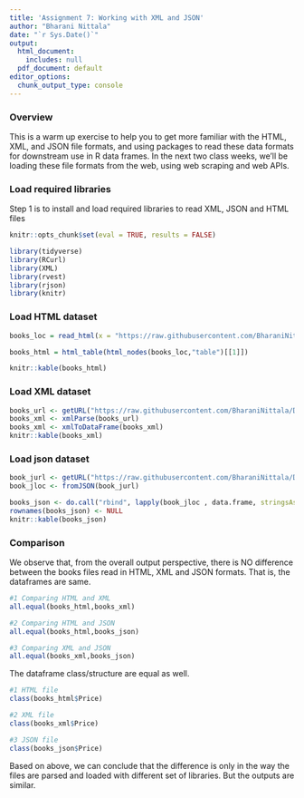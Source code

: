 ---
title: 'Assignment 7: Working with XML and JSON'
author: "Bharani Nittala"
date: "`r Sys.Date()`"
output:
  html_document:
    includes: null
  pdf_document: default
editor_options:
  chunk_output_type: console
---

### Overview

This is a warm up exercise to help you to get more familiar with the HTML, XML, and JSON file formats, and using packages to read these data formats for downstream use in R data frames.  In the next two class weeks, we’ll be loading these file formats from the web, using web scraping and web APIs.

### Load required libraries

Step 1 is to install and load required libraries to read XML, JSON and HTML files 

```{r libraries, message=FALSE}
knitr::opts_chunk$set(eval = TRUE, results = FALSE)

library(tidyverse)
library(RCurl)
library(XML)
library(rvest)
library(rjson)
library(knitr)

```

### Load HTML dataset

```{r html, message=FALSE,results="asis"}

books_loc = read_html(x = "https://raw.githubusercontent.com/BharaniNittala/DATA-607/master/books.html")

books_html = html_table(html_nodes(books_loc,"table")[[1]])

knitr::kable(books_html)
```

### Load XML dataset

```{r xml, message=FALSE,results="asis"}

books_url <- getURL("https://raw.githubusercontent.com/BharaniNittala/DATA-607/master/books.xml")
books_xml <- xmlParse(books_url)
books_xml <- xmlToDataFrame(books_xml)
knitr::kable(books_xml)
```

### Load json dataset

```{r json, message=FALSE,results="asis"}

book_jurl <- getURL("https://raw.githubusercontent.com/BharaniNittala/DATA-607/master/books.json")
book_jloc <- fromJSON(book_jurl)

books_json <- do.call("rbind", lapply(book_jloc , data.frame, stringsAsFactors=FALSE))
rownames(books_json) <- NULL
knitr::kable(books_json)
```


### Comparison

We observe that, from the overall output perspective, there is NO difference between the books files read in HTML, XML and JSON formats. That is, the dataframes are same. 

```{r compare, message=FALSE,results="asis"}

#1 Comparing HTML and XML
all.equal(books_html,books_xml)

#2 Comparing HTML and JSON
all.equal(books_html,books_json)

#3 Comparing XML and JSON
all.equal(books_xml,books_json)

```

The dataframe class/structure are equal as well. 

```{r compare2, message=FALSE,results="asis"}

#1 HTML file
class(books_html$Price)

#2 XML file
class(books_xml$Price)

#3 JSON file
class(books_json$Price)

```

Based on above, we can conclude that the difference is only in the way the files are parsed and loaded with different set of libraries. But the outputs are similar.